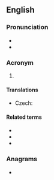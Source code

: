 {{also|efta}}
==English==

===Pronunciation===
* {{IPA|/ɛf.tɑː/|lang=en}}
* {{hyphenation|eff-tah|lang=en}}

===Acronym===
{{rfc-header|Acronym}}
{{head|en|acronym}}

# {{w|European Free Trade Association}}

====Translations====
{{trans-top|European Free Trade Association}}
* Czech: {{t+|cs|ESVO}}
{{trans-mid}}
{{trans-bottom}}

====Related terms====
* {{l|en|BAFTA}}
* {{l|en|CEFTA}}
* {{l|en|CISFTA}}

===Anagrams===
* {{anagrams|en|Fate|TAFE|TFAE|fate|feat|feat.|feta}}